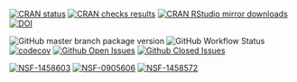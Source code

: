 <!-- badges: start -->

<!-- [![R build status](https://github.com/phylotastic/datelife/workflows/R-CMD-check/badge.svg)](https://github.com/phylotastic/datelife/actions)
[![R-CMD-check](https://github.com/phylotastic/datelife/workflows/R-CMD-check/badge.svg)](https://github.com/phylotastic/datelife/actions)-->
<!-- Stable status -->
[![CRAN status](https://www.r-pkg.org/badges/version/datelife)](https://CRAN.R-project.org/package=datelife)
[![CRAN checks results](https://cranchecks.info/badges/worst/datelife)](https://cran.r-project.org/web/checks/check_results_datelife.html)
[![CRAN RStudio mirror downloads](https://cranlogs.r-pkg.org/badges/datelife)](https://www.r-pkg.org/pkg/datelife)
[![DOI](https://zenodo.org/badge/23036/phylotastic/datelife.svg)](https://zenodo.org/badge/latestdoi/23036/phylotastic/datelife)

<!-- Development status -->
![GitHub master branch package version](https://img.shields.io/github/r-package/v/phylotastic/datelife/master?color=y&label=GitHub%40master)
![GitHub Workflow Status](https://img.shields.io/github/workflow/status/phylotastic/datelife/R-CMD-check)
[![codecov](https://codecov.io/gh/phylotastic/datelife/branch/master/graph/badge.svg)](https://app.codecov.io/gh/phylotastic/datelife)
[![Github Open Issues](https://img.shields.io/github/issues-raw/phylotastic/datelife.svg)](https://github.com/phylotastic/datelife/issues)
[![Github Closed Issues](https://img.shields.io/github/issues-closed-raw/phylotastic/datelife.svg)](https://github.com/phylotastic/datelife/issues?q=is%3Aissue+is%3Aclosed)

<!-- Funding -->
[![NSF-1458603](https://img.shields.io/badge/NSF-1458603-white.svg)](https://nsf.gov/awardsearch/showAward?AWD_ID=1458603)
[![NSF-0905606](https://img.shields.io/badge/NSF-0905606-white.svg)](https://nsf.gov/awardsearch/showAward?AWD_ID=0905606)
[![NSF-1458572](https://img.shields.io/badge/NSF-1458572-white.svg)](https://nsf.gov/awardsearch/showAward?AWD_ID=1458572)

<!-- badges: end -->
